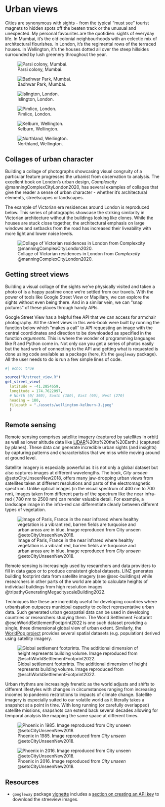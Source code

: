 # Urban views
Cities are synonymous with sights - from the typical "must see" tourist magnets to hidden spots off the beaten track or the unusual and unexpected. My personal favourites are the quotidien: sights of everyday life. In Mumbai, it's the old colonial neighbourhoods with an eclectic mix of architectural flourishes. In London, it's the regimental rows of the terraced houses. In Wellington, it's the houses dotted all over the steep hillsides surrounded by lush greenery throughout the year. 


::: {layout-ncol=3}
![Parsi colony, Mumbai.](./assets/parsi-colony.jpeg)

![Badhwar Park, Mumbai.](./assets/badhwar-park.jpeg)

![Islington, London.](./assets/london-islington-1.jpeg)

![Pimlico, London.](./assets/london-pimlico-1.jpeg)

![Kelburn, Wellington.](./assets/wellington-kelburn-2.jpeg)

![Northland, Wellington.](./assets/wellington-kelburn-3.jpeg)
:::

## Collages of urban character
Building a collage of photographs showcasing visual congruity of a particular feature progresses the urbanist from observation to analysis. The excellent book on London's urban design, _Complexcity_ @manningComplexCityLondon2020, has several examples of collages that give the reader a sense of urban character - whether it's architectural elements, streetscapes or landscapes. 

The example of Victorian era residences around London is reproduced below. This series of photographs showcase the striking similarity in Victorian architecture without the buildings looking like clones. While the houses are stuck close together, the architectural emphasis on large windows and setbacks from the road has increased their liveability with more light and lower noise levels. 

![Collage of Victorian residences in London from _Complexcity_ @manningComplexCityLondon2020.](./assets/victorian-residences-complexcity.png)


## Getting street views
Building a visual collage of the sights we've physically visited and taken a photo of is a happy pastime once we're settled from our travels. With the power of tools like Google Street View or Mapillary, we can explore the sights without even being there. And in a similar vein, we can "snap pictures" of these places through handy APIs. 

Google Street View has a helpful free API that we can access for armchair photography. All the street views in this web-book were built by running the function below which "makes a call" to API requesting an image with the central coordidnates and direction to be downloaded as specified in the function _arguments_. This is where the wonder of programming languages like R and Python come in. Not only can you get a series of photos easily but the hard work of connecting to the API and getting what is requested is done using code available as a package (here, it's the `googleway` package). All the user needs to do is run a few simple lines of code. 

```r
#| echo: true

source("R/street_view.R")
get_street_view(
  latitude = -41.2854659,
  longitude = 174.7622097,
  # North (0/ 360), South (180), East (90), West (270)
  heading = 180,
  filepath = "./assets/wellington-kelburn-3.jpeg"
  )
```

## Remote sensing
Remote sensing comprises satellite imagery (captured by satellites in orbit) as well as lower altitude data like [LiDAR](https://oceanservice.noaa.gov/facts/lidar.html#:~:text=Lidar%2C%20which%20stands%20for%20Light,variable%20distances)%20to%20the%20Earth.) (captured by planes). These data can generate incredible urban sights (and insights) by capturing patterns and characteristics that we miss while moving around at ground level. 

Satellite imagery is especially powerful as it is not only a global dataset but also captures images at different wavelengths. The book, _City unseen_ @setoCityUnseenNew2018, offers many jaw-dropping urban views from satellites taken at different resolutions and parts of the electromagnetic spectrum. Unlike optical images (in the visual spectrum of 400 nm to 700 nm), images taken from different parts of the spectrum like the near infra-red ( 780 nm to 2500 nm) can render valuable detail. For example, a landscape image in the infra-red can differentiate clearly between different types of vegetation. 

![Image of Paris, France in the near infrared where healthy vegetation is a vibrant red, barren fields are turquoise and urban areas are in blue. Image reproduced from _City unseen_ @setoCityUnseenNew2018.](./assets/paris-nir.png)

Remote sensing is increasingly used by researchers and data providers to fill in data gaps or to produce consistent global datasets. LINZ generates building footprint data from satellite imagery (see @sec-buildings) while researchers in other parts of the world are able to calculate heights of individual buildings from high resolution images @tripathyGeneratingMegacityscaleBuilding2022. 

Techniques like these are incredibly useful for developing countries where urbanisation outpaces municipal capacity to collect representative urban data. Such generated urban geospatial data can be used in developing countries or researchers studying them. The World Settlement Footprint @eschWorldSettlementFootprint2022 is one such dataset providing a single, three dimensional global view of urban extent. Similarly, the [WorldPop project](https://www.worldpop.org) provides several spatial datasets (e.g. population) derived using satellity imagery. 

![Global settlement footprints. The additional dimension of height represents building volume. Image reproduced from @eschWorldSettlementFootprint2022.](./assets/wsf.png)

Urban rhythms are increasingly frenetic as the world adjusts and shifts to different lifestyles with changes in circumstances ranging from increasing incomes to pandemic restrictions to impacts of climate change. Satellite imagery is especially suited to our volatile world as it literally takes a snapshot at a point in time. With long running (or carefully overlapped) satellite missions, snapshots can extend back several decades allowing for temporal analysis like mapping the same space at different times. 

::: {layout-ncol="2"}
![Phoenix in 1985. Image reproduced from _City unseen_ @setoCityUnseenNew2018.](./assets/phoenix-1985.png)

![Phoenix in 2016. Image reproduced from _City unseen_ @setoCityUnseenNew2018.](./assets/phoenix-2016.png)
:::

## Resources
- `googleway` package [vignette](https://cran.r-project.org/web/packages/googleway/vignettes/googleway-vignette.html) includes a [section on creating an API key](https://cran.r-project.org/web/packages/googleway/vignettes/googleway-vignette.html#api-key) to download the streeview images. 
 